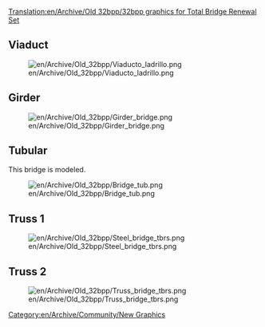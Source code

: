 [[Translation:en/Archive/Old 32bpp/32bpp graphics for Total Bridge Renewal Set]]


==Viaduct==
[[File:en/Archive/Old 32bpp/Viaducto ladrillo.png]]

==Girder==
[[File:en/Archive/Old 32bpp/Girder bridge.png]]

==Tubular==
This bridge is modeled.

[[File:en/Archive/Old 32bpp/Bridge tub.png]]

==Truss 1==
[[File:en/Archive/Old 32bpp/Steel bridge tbrs.png]]
==Truss 2==
[[File:en/Archive/Old 32bpp/Truss bridge tbrs.png]]

[[Category:en/Archive/Community/New Graphics]]